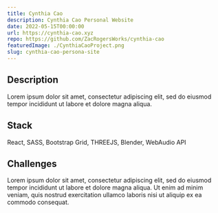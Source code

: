 ```yaml
---
title: Cynthia Cao
description: Cynthia Cao Personal Website
date: 2022-05-15T00:00:00
url: https://cynthia-cao.xyz
repo: https://github.com/ZacRogersWorks/cynthia-cao
featuredImage: ./CynthiaCaoProject.png
slug: cynthia-cao-persona-site
---
```


## Description

Lorem ipsum dolor sit amet, consectetur adipiscing elit, sed do eiusmod tempor incididunt ut labore et dolore magna aliqua.

## Stack

React, SASS, Bootstrap Grid, THREEJS, Blender, WebAudio API

## Challenges

Lorem ipsum dolor sit amet, consectetur adipiscing elit, sed do eiusmod tempor incididunt ut labore et dolore magna aliqua. Ut enim ad minim veniam, quis nostrud exercitation ullamco laboris nisi ut aliquip ex ea commodo consequat. 


